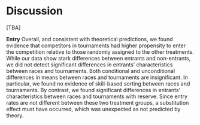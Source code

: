 
# Discussion

[TBA]


**Entry** Overall, and consistent with theoretical predictions, we found evidence that competitors in tournaments had higher propensity to enter the competition relative to those randomly assigned to the other treatments. While our data show stark differences between entrants and non-entrants, we did not detect significant differences in entrants' characteristics between races and tournaments. Both conditional and unconditional differences in means between races and tournaments are insignificant. In particular, we found no evidence of skill-based sorting between races and tournaments.  By contrast, we found significant differences in entrants' characteristics between races and tournaments with reserve. Since entry rates are not different between these two treatment groups, a substitution effect must have occurred, which was unexpected as not predicted by theory.
